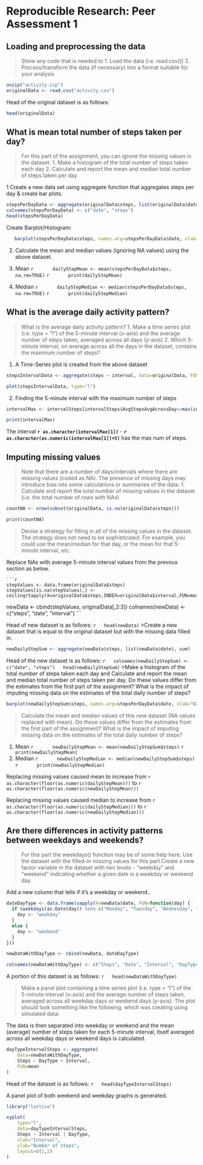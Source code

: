 # Reproducible Research: Peer Assessment 1


## Loading and preprocessing the data
>Show any code that is needed to
 1. Load the data (i.e. read.csv())
 2. Process/transform the data (if necessary) into a format suitable for your analysis

```r
unzip("activity.zip")
originalData <- read.csv("activity.csv")
```

Head of the original dataset is as follows:
```r
head(originalData)
```

## What is mean total number of steps taken per day?
>For this part of the assignment, you can ignore the missing values in the dataset.
 1. Make a histogram of the total number of steps taken each day
 2. Calculate and report the mean and median total number of steps taken per day

1 Create a new data set using aggregate function that aggregates steps per day & create bar plots. 

  ```r
  stepsPerDayData <- aggregate(originalData$steps, list(originalData$date), sum)
  colnames(stepsPerDayData) <- c("date", "steps")
  head(stepsPerDayData)
  ```
  Create Barplot/Histogram:

  ```r
     barplot(stepsPerDayData$steps, names.arg=stepsPerDayData$date, xlab="Date", ylab="Steps",las=2)
  ```

2. Calculate the mean and median values (ignoring NA values) using the above dataset.

  1. Mean
      ```r
      dailyStepMean <- mean(stepsPerDayData$steps, na.rm=TRUE)
      ```
      ```r
      print(dailyStepMean)
      ```
  2. Median
      ```r
      dailyStepMedian <- median(stepsPerDayData$steps, na.rm=TRUE)
      ```
      ```r
      print(dailyStepMedian)
      ```

## What is the average daily activity pattern?
>What is the average daily activity pattern?
 1. Make a time series plot (i.e. type = "l") of the 5-minute interval (x-axis) and the average number of steps taken, averaged across all days (y-axis)
 2. Which 5-minute interval, on average across all the days in the dataset, contains the maximum number of steps?

1. A Time-Series plot is created from the above dataset

  ```r
  stepsIntervalData <- aggregate(steps ~ interval, data=originalData, FUN=mean)
  ```
  ```r
  plot(stepsIntervalData, type="l")
  ```
  
2. Finding the 5-minute interval with the maximum number of steps

  ```r
  intervalMax <- intervalSteps[intervalSteps$AvgStepsAvgAcrossDay==max(intervalSteps$AvgStepsAvgAcrossDay),]
  ```
  ```r
  print(intervalMax)
  ```
  The interval **`r as.character(intervalMax[1])`** - **`r as.character(as.numeric(intervalMax[1])+5)`** has the max num of steps.


## Imputing missing values
>Note that there are a number of days/intervals where there are missing values (coded as NA). The presence of missing days may introduce bias into some calculations or summaries of the data.
 1. Calculate and report the total number of missing values in the dataset (i.e. the total number of rows with NAs)

  ```r
  countNA <- nrow(subset(originalData, is.na(originalData$steps)))
  ```
  ```r
  print(countNA)
  ```

>Devise a strategy for filling in all of the missing values in the dataset. The strategy does not need to be sophisticated. For example, you could use the mean/median for that day, or the mean for that 5-minute interval, etc.

  Replace NAs with average 5-minute interval values from the prevous section as below. 
  
    ```r
    stepValues <- data.frame(originalData$steps)
    stepValues[is.na(stepValues),] <- ceiling(tapply(X=originalData$steps,INDEX=originalData$interval,FUN=mean,na.rm=TRUE))
  newData <- cbind(stepValues, originalData[,2:3])
  colnames(newData) <- c("steps", "date", "interval")
  ```
  
  Head of new dataset is as follows:
  ```r
  head(newData)
  ```
>Create a new dataset that is equal to the original dataset but with the missing data filled in.

  ```r
  newDailyStepSum <- aggregate(newData$steps, list(newData$date), sum)
  ```
   Head of the new dataset is as follows:
  ```r
  colnames(newDailyStepSum) <- c("date", "steps")
  head(newDailyStepSum)
  ```
>Make a histogram of the total number of steps taken each day and Calculate and report the mean and median total number of steps taken per day. Do these values differ from the estimates from the first part of the assignment? What is the impact of imputing missing data on the estimates of the total daily number of steps?

  ```r

  barplot(newDailyStepSum$steps, names.arg=stepsPerDayData$date, xlab="Date", ylab="Steps",las=2)
  ```

>Calculate the mean and median values of this new dataset (NA values replaced with mean).
Do these values differ from the estimates from the first part of the assignment? What is the impact of imputing missing data on the estimates of the total daily number of steps?

  1. Mean
      ```r
      newDailyStepMean <- mean(newDailyStepSum$steps)
      ```
      ```r
      print(newDailyStepMean)
      ```
  2. Median
      ```r
      newDailyStepMedian <- median(newDailyStepSum$steps)
      ```
      ```r
      print(newDailyStepMedian)
      ```
      
  Replacing missing values caused mean to increase from `r as.character(floor(as.numeric(dailyStepMean)))` to `r as.character(floor(as.numeric(newDailyStepMean)))`

  Replacing missing values caused median to increase from `r as.character(floor(as.numeric(dailyStepMedian)))` to `r as.character(floor(as.numeric(newDailyStepMedian)))`

## Are there differences in activity patterns between weekdays and weekends?
>For this part the weekdays() function may be of some help here. Use the dataset with the filled-in missing values for this part.Create a new factor variable in the dataset with two levels - "weekday" and "weekend" indicating whether a given date is a weekday or weekend day.

  Add a new column that tells if it's a weekday or weekend.. 

  ```r
  dateDayType <- data.frame(sapply(X=newData$date, FUN=function(day) {
    if (weekdays(as.Date(day)) %in% c("Monday", "Tuesday", "Wednesday", "Thursday", "Friday")) {
      day <- "weekday"
    }
    else {
      day <- "weekend"
    } 
  }))
  
  newDataWithDayType <- cbind(newData, dateDayType)
  
  colnames(newDataWithDayType) <- c("Steps", "Date", "Interval", "DayType")
  ```
  
   A portion of this dataset is as follows:
  ```r
  head(newDataWithDayType)
  ```

>Make a panel plot containing a time series plot (i.e. type = "l") of the 5-minute interval (x-axis) and the average number of steps taken, averaged across all weekday days or weekend days (y-axis). The plot should look something like the following, which was creating using simulated data:

  The data is then separated into weekday or weekend and the mean (average) number of steps taken for each 5-minute interval, itself averaged across all weekday days or weekend days is calculated.

  ```r
  dayTypeIntervalSteps <- aggregate(
      data=newDataWithDayType,
      Steps ~ DayType + Interval,
      FUN=mean
  )
  ```  
   Head of the dataset is as follows:
  ```r
  head(dayTypeIntervalSteps)
  ```

  A panel plot of both weekend and weekday graphs is generated.

  ```r
  library("lattice")
  
  xyplot(
      type="l",
      data=dayTypeIntervalSteps,
      Steps ~ Interval | DayType,
      xlab="Interval",
      ylab="Number of steps",
      layout=c(1,2)
  )
  ```
